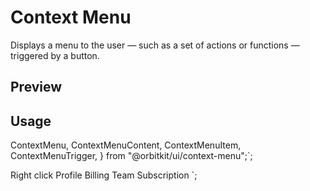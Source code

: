 

<Meta of={ContextMenuStories} />

<PrimitiveDocsButton name="context-menu" />

# Context Menu

Displays a menu to the user — such as a set of actions or functions — triggered by a button.

## Preview

<Canvas of={ContextMenuStories.Default} />

## Usage

  ContextMenu,
  ContextMenuContent,
  ContextMenuItem,
  ContextMenuTrigger,
} from "@orbitkit/ui/context-menu";`;

  <ContextMenuTrigger>Right click</ContextMenuTrigger>
  <ContextMenuContent>
    <ContextMenuItem>Profile</ContextMenuItem>
    <ContextMenuItem>Billing</ContextMenuItem>
    <ContextMenuItem>Team</ContextMenuItem>
    <ContextMenuItem>Subscription</ContextMenuItem>
  </ContextMenuContent>
</ContextMenu>`;

<Source code={importCode} language="ts" dark />
<Source code={usageCode} language="tsx" dark />
